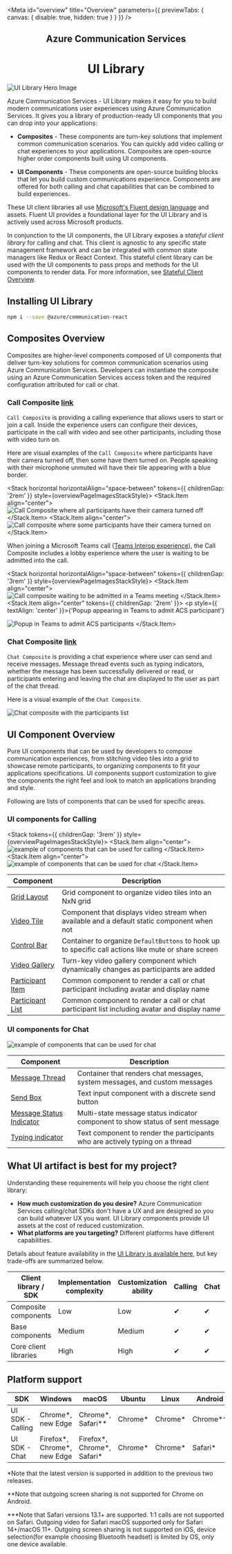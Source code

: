 
<Meta id="overview" title="Overview" parameters={{ previewTabs: { canvas: { disable: true, hidden: true } } }} />

<Stack horizontal horizontalAlign="space-between" style={overviewPageImagesStackStyle}>
  <Stack.Item align="center">
    <h2
      style={{
        fontFamily: '"Segoe UI", sans-serif',
        color: 'rgba(0,0,0,.5)',
        fontSize: '1.125rem',
        fontWeight: '500',
        border: 'none',
        margin: '0rem 0rem 0.25rem 0rem',
        lineHeight: '1.5rem'
      }}
    >
      Azure Communication Services
    </h2>
    <h1
      style={{
        fontFamily: '"Segoe UI", sans-serif',
        color: '#0078D4',
        fontWeight: '600',
        fontSize: '2rem',
        margin: '0rem',
        lineHeight: '2.5rem'
      }}
    >
      UI Library
    </h1>
  </Stack.Item>
  <Stack.Item align="center">
    <img src="images/hero.svg" alt="UI Library Hero Image" style={{ maxHeight: '18.75rem' }} />
  </Stack.Item>
</Stack>

Azure Communication Services - UI Library makes it easy for you to build modern communications user experiences using Azure Communication Services.
It gives you a library of production-ready UI components that you can drop into your applications:

- **Composites** - These components are turn-key solutions that implement common communication scenarios.
  You can quickly add video calling or chat experiences to your applications.
  Composites are open-source higher order components built using UI components.

- **UI Components** - These components are open-source building blocks that let you build custom communications experience.
  Components are offered for both calling and chat capabilities that can be combined to build experiences.

These UI client libraries all use [Microsoft's Fluent design language](https://developer.microsoft.com/fluentui/) and assets. Fluent UI provides a foundational layer for the UI Library and is actively used across Microsoft products.

In conjunction to the UI components, the UI Library exposes a _stateful client library_ for calling and chat.
This client is agnostic to any specific state management framework and can be integrated with common state managers like Redux or React Context.
This stateful client library can be used with the UI components to pass props and methods for the UI components to render data.
For more information, see [Stateful Client Overview](./?path=/docs/statefulclient-overview--page).

## Installing UI Library

```bash
npm i --save @azure/communication-react
```

## Composites Overview

Composites are higher-level components composed of UI components that deliver turn-key solutions for common communication scenarios using Azure Communication Services.
Developers can instantiate the composite using an Azure Communication Services access token and the required configuration attributed for call or chat.

### Call Composite [link](./?path=/docs/composites-call-basicexample--basic-example)

`Call Composite` is providing a calling experience that allows users to start or join a call. Inside the experience users can configure their
devices, participate in the call with video and see other participants, including those with video turn on.

Here are visual examples of the `Call Composite` where participants have their camera turned off, then some have them turned on.
People speaking with their microphone unmuted will have their tile appearing with a blue border.

<Stack horizontal horizontalAlign="space-between" tokens={{ childrenGap: '2rem' }} style={overviewPageImagesStackStyle}>
  <Stack.Item align="center">
    <img
      src="images/callComposite_CamerasOff.png"
      alt="Call Composite where all participants have their camera turned off"
    />
  </Stack.Item>
  <Stack.Item align="center">
    <img
      src="images/callComposite_CamerasOn.png"
      alt="Call composite where some participants have their camera turned on"
    />
  </Stack.Item>
</Stack>

When joining a Microsoft Teams call ([Teams Interop experience](./?path=/docs/examples-teamsinterop-compliancebanner--compliance-banner)), the
Call Composite includes a lobby experience where the user is waiting to be admitted into the call.

<Stack horizontal horizontalAlign="space-between" tokens={{ childrenGap: '3rem' }} style={overviewPageImagesStackStyle}>
  <Stack.Item align="center">
    <img
      src="images/callComposite_TeamsInterop_WaitingLobby.png"
      alt="Call composite waiting to be admitted in a Teams meeting"
    />
  </Stack.Item>
  <Stack.Item align="center" tokens={{ childrenGap: '2rem' }}>
    <p style={{ textAlign: 'center' }}>{'Popup appearing in Teams to admit ACS participant'}</p>
    <img
      src="images/callComposite_TeamsInterop_AdmissionFromTeams.png"
      alt="Popup in Teams to admit ACS participants"
    />
  </Stack.Item>
</Stack>

### Chat Composite [link](./?path=/docs/composites-chat-basicexample--basic-example)

`Chat Composite` is providing a chat experience where user can send and receive
messages. Message thread events such as typing indicators, whether the message has been successfully delivered or read, or participants entering
and leaving the chat are displayed to the user as part of the chat thread.

Here is a visual example of the `Chat Composite`.

<Stack style={overviewPageImagesStackStyle}>
  <Stack.Item align="center">
    <img src="images/chatComposite_NoParticipantsList.png" alt="Chat composite with the participants list" />
  </Stack.Item>
</Stack>

## UI Component Overview

Pure UI components that can be used by developers to compose communication experiences, from stitching video tiles into a grid to showcase remote participants, to organizing components to fit your applications specifications.
UI components support customization to give the components the right feel and look to match an applications branding and style.

Following are lists of components that can be used for specific areas.

### UI components for Calling

<Stack tokens={{ childrenGap: '3rem' }} style={overviewPageImagesStackStyle}>
  <Stack.Item align="center">
    <img src="images/components_calling.png" alt="example of components that can be used for calling" />
  </Stack.Item>
  <Stack.Item align="center">
    <img src="images/components_common.png" alt="example of components that can be used for chat" />
  </Stack.Item>
</Stack>

| Component                                                                         | Description                                                                                          |
| --------------------------------------------------------------------------------- | ---------------------------------------------------------------------------------------------------- |
| [Grid Layout](./?path=/docs/ui-components-gridlayout--grid-layout)                | Grid component to organize video tiles into an NxN grid                                              |
| [Video Tile](./?path=/docs/ui-components-videotile--video-tile)                   | Component that displays video stream when available and a default static component when not          |
| [Control Bar](./?path=/docs/ui-components-controlbar--control-bar)                | Container to organize `DefaultButtons` to hook up to specific call actions like mute or share screen |
| [Video Gallery](./?path=/docs/ui-components-videogallery--video-gallery)          | Turn-key video gallery component which dynamically changes as participants are added                 |
| [Participant Item](./?path=/docs/ui-components-participantitem--participant-item) | Common component to render a call or chat participant including avatar and display name              |
| [Participant List](./?path=/docs/ui-components-participantlist--participant-list) | Common component to render a call or chat participant list including avatar and display name         |

### UI components for Chat

<Stack style={overviewPageImagesStackStyle}>
  <Stack.Item align="center">
    <img src="images/components_chat.png" alt="example of components that can be used for chat" />
  </Stack.Item>
</Stack>

| Component                                                                                                | Description                                                                   |
| -------------------------------------------------------------------------------------------------------- | ----------------------------------------------------------------------------- |
| [Message Thread](./?path=/docs/ui-components-messagethread--message-thread)                              | Container that renders chat messages, system messages, and custom messages    |
| [Send Box](./?path=/docs/ui-components-sendbox--send-box)                                                | Text input component with a discrete send button                              |
| [Message Status Indicator](./?path=/docs/ui-components-messagestatusindicator--message-status-indicator) | Multi-state message status indicator component to show status of sent message |
| [Typing indicator](./?path=/docs/ui-components-typingindicator--typing-indicator)                        | Text component to render the participants who are actively typing on a thread |

## What UI artifact is best for my project?

Understanding these requirements will help you choose the right client library:

- **How much customization do you desire?** Azure Communication Services calling/chat SDKs don't have a UX and are designed so you can build whatever UX you want. UI Library components provide UI assets at the cost of reduced customization.
- **What platforms are you targeting?** Different platforms have different capabilities.

Details about feature availability in the [UI Library is available here](./?path=/docs/usecases--page), but key trade-offs are summarized below.

| Client library / SDK  | Implementation complexity | Customization ability | Calling | Chat | [Teams Interop](https://docs.microsoft.com/azure/communication-services/concepts/teams-interop) |
| --------------------- | ------------------------- | --------------------- | ------- | ---- | ----------------------------------------------------------------------------------------------- |
| Composite components  | Low                       | Low                   | ✔       | ✔    | ✔                                                                                               |
| Base components       | Medium                    | Medium                | ✔       | ✔    | ✔                                                                                               |
| Core client libraries | High                      | High                  | ✔       | ✔    | ✔                                                                                               |

## Platform support

| SDK              | Windows                       | macOS                         | Ubuntu   | Linux    | Android    | iOS          |
| ---------------- | ----------------------------- | ----------------------------- | -------- | -------- | ---------- | ------------ |
| UI SDK - Calling | Chrome\*, new Edge            | Chrome\*, Safari\*\*          | Chrome\* | Chrome\* | Chrome\*\* | Safari\*\*\* |
| UI SDK - Chat    | Firefox\*, Chrome\*, new Edge | Firefox\*, Chrome\*, Safari\* | Chrome\* | Chrome\* | Safari\*   |

\*Note that the latest version is supported in addition to the
previous two releases.

\*\*Note that outgoing screen sharing is not supported for Chrome on Android.

\*\*\*Note that Safari versions 13.1+ are supported. 1:1 calls are not supported on Safari. Outgoing video for Safari
macOS supported only for Safari 14+/macOS 11+. Outgoing screen sharing
is not supported on iOS, device selection(for example choosing Bluetooth headset) is limited by OS, only one device available.
